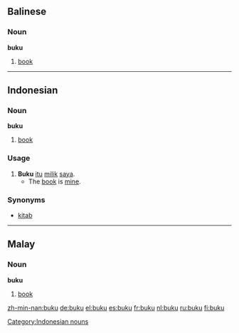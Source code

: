 ==Balinese==
===Noun===
'''buku'''
# [[book]]

----

==Indonesian==
===Noun===
'''buku'''
# [[book]]
===Usage===
# '''Buku''' [[itu]] [[milik]] [[saya]].
#* The [[book]] is [[mine]].
===Synonyms===
* [[kitab]]

[[Category:Indonesian nouns]]

----

==Malay==
===Noun===
'''buku'''
# [[book]]

[[zh-min-nan:buku]]
[[de:buku]]
[[el:buku]]
[[es:buku]]
[[fr:buku]]
[[nl:buku]]
[[ru:buku]]
[[fi:buku]]